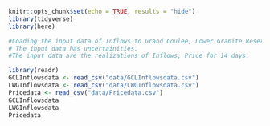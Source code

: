 

```r
knitr::opts_chunk$set(echo = TRUE, results = "hide")
library(tidyverse)
library(here)
```


```r

#Loading the input data of Inflows to Grand Coulee, Lower Granite Reservoirs and Price data.
# The input data has uncertainities.
#The input data are the realizations of Inflows, Price for 14 days.

library(readr)
GCLInflowsdata <- read_csv("data/GCLInflowsdata.csv")
LWGInflowsdata <- read_csv("data/LWGInflowsdata.csv")
Pricedata <- read_csv("data/Pricedata.csv")
GCLInflowsdata
LWGInflowsdata
Pricedata
```

```r

```